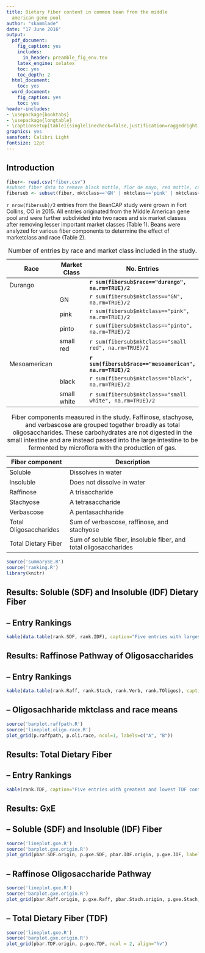 ```yaml
---
title: Dietary fiber content in common bean from the middle
  american gene pool
author: "skammlade"
date: "17 June 2016"
output:
  pdf_document:
    fig_caption: yes
    includes:
      in_header: preamble_fig_env.tex
    latex_engine: xelatex
    toc: yes
    toc_depth: 2
  html_document:
    toc: yes
  word_document:
    fig_caption: yes
    toc: yes
header-includes:
- \usepackage{booktabs}
- \usepackage{longtable}
- \captionsetup[table]{singlelinecheck=false,justification=raggedright,position=top,skip=50pt}
graphics: yes
sansfont: Calibri Light
fontsize: 12pt
---
```


\renewcommand{\sfdefault}{phv}

## Introduction

```r
fiber<- read.csv("fiber.csv")
#subset fiber data to remove black mottle, flor de mayo, red mottle, carioca, and tan
fibersub <- subset(fiber, mktclass=='GN' | mktclass=='pink' | mktclass=='pinto' | mktclass=='small red' | mktclass=='black' | mktclass=='small white')
```

`r nrow(fibersub)/2` entries from the BeanCAP study were grown in Fort Collins, CO in 2015. All entries originated from the Middle American gene pool and were further subdivided into two races and six market classes after removing lesser important market classes (Table 1). Beans were analyzed for various fiber components to determine the effect of marketclass and race (Table 2).

| Race | Market Class | No. Entries | 
| ------------ | ----------- | ------------ | 
| Durango | | **`r sum(fibersub$race=="durango", na.rm=TRUE)/2`** |
| | GN | `r sum(fibersub$mktclass=="GN", na.rm=TRUE)/2` |
| | pink | `r sum(fibersub$mktclass=="pink", na.rm=TRUE)/2` |
| | pinto | `r sum(fibersub$mktclass=="pinto", na.rm=TRUE)/2` |
| | small red | `r sum(fibersub$mktclass=="small red", na.rm=TRUE)/2` | 
| Mesoamerican | | **`r sum(fibersub$race=="mesoamerican", na.rm=TRUE)/2`** |
| | black |   `r sum(fibersub$mktclass=="black", na.rm=TRUE)/2` |
| | small white     |  `r sum(fibersub$mktclass=="small white", na.rm=TRUE)/2` |

Table: Number of entries by race and market class included in the study.

Fiber component | Description
--------------------|-------------------------------------------
Soluble | Dissolves in water
Insoluble | Does not dissolve in water
Raffinose | A trisaccharide
Stachyose | A tetrasaccharide
Verbascose | A pentasachharide
Total Oligosaccharides | Sum of verbascose, raffinose, and stachyose
Total Dietary Fiber | Sum of soluble fiber, insoluble fiber, and total oligosaccharides

Table: Fiber components measured in the study. Faffinose, stachyose, and verbascose are grouped together broadly as total oligosaccharides. These carbohydrates are not digested in the small intestine and are instead passed into the large intestine to be fermented by microflora with the production of gas.

```r
source('summarySE.R')
source('ranking.R')
library(knitr)
```

## Results: Soluble (SDF) and Insoluble (IDF) Dietary Fiber

## -- Entry Rankings 
```r
kable(data.table(rank.SDF, rank.IDF), caption="Five entries with largest and smallest IDF and SDF content.")
```

## Results: Raffinose Pathway of Oligosaccharides

## -- Entry Rankings
```r
kable(data.table(rank.Raff, rank.Stach, rank.Verb, rank.TOligos), caption="Five entries with greatest oligosaccharide content from raffinose pathway.")
```

## -- Oligosachharide mktclass and race means

```r
source('barplot.raffpath.R')
source('lineplot.oligo.race.R')
plot_grid(p.raffpath, p.oli.race, ncol=1, labels=c("A", "B"))
```




## Results: Total Dietary Fiber

## --  Entry Rankings
```r
kable(rank.TDF, caption="Five entries with greatest and lowest TDF content.")
```

## Results: GxE

## --  Soluble (SDF) and Insoluble (IDF) Fiber

```r
source('lineplot.gxe.R')
source('barplot.gxe.origin.R')
plot_grid(pbar.SDF.origin, p.gxe.SDF, pbar.IDF.origin, p.gxe.IDF, labels = c("A", "", "B", ""), ncol = 2, align="hv")
```

## --  Raffinose Oligosaccharide Pathway

```r
source('lineplot.gxe.R')
source('barplot.gxe.origin.R')
plot_grid(pbar.Raff.origin, p.gxe.Raff, pbar.Stach.origin, p.gxe.Stach, pbar.Verb.origin, p.gxe.Verb, pbar.TOligos.origin, p.gxe.TOligos, labels = c("A", "", "B", "", "C", "", "D", ""), ncol = 2, align="hv")
```

## --  Total Dietary Fiber (TDF)

```r
source('lineplot.gxe.R')
source('barplot.gxe.origin.R')
plot_grid(pbar.TDF.origin, p.gxe.TDF, ncol = 2, align="hv")
```









